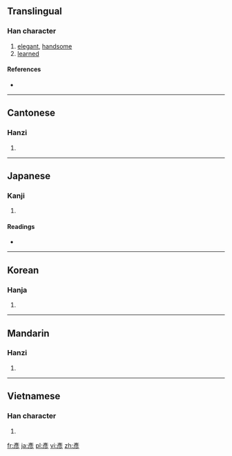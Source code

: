 {{also|彦}}
==Translingual==

===Han character===
{{Han char|rn=59|rad=彡|as=06|sn=9|four=0022<sub>2</sub>|canj=卜竹竹竹竹 (YHHHH)|ids=⿱[[文]]⿸[[厂]][[彡]]}}

# [[elegant]], [[handsome]]
# [[learned]]

====References====
* {{Han ref|kx=0363.130|dkj=09980|dj=0682.100|hdz=20854.091|uh=5F65|ud=24421|bh=ABDB|bd=43995}}

----

==Cantonese==

===Hanzi===
{{yue-hanzi|jyut=|y=yin6|sim=彦}}

# {{defn|lang=yue|sort=彡06}}

----

==Japanese==

===Kanji===
{{ja-kanji|grade=|rs=彡06}}

# {{defn|lang=ja|sort=彡06}}

====Readings====
* {{ja-readings|on=[[げん]] (gen)|kun=[[ひこ]] (hiko)}}

----

==Korean==

===Hanja===
{{ko-hanja|hangeul=언|eumhun=|rv=eon|mr=ŏn|y=en}}

# {{defn|lang=ko|sort=彡06}}

----

==Mandarin==

===Hanzi===
{{cmn-hanzi|sim=彦|pin=[[yàn]] ([[yan4]])|wg=yen<sup>4</sup>}}

# {{defn|lang=cmn|sort=彡06}}

----

==Vietnamese==

===Han character===
{{vi-hantu|[[ngạn]], [[trân]]|rs=彡06}}

# {{defn|lang=vi|sort=彡06}}

[[fr:彥]]
[[ja:彥]]
[[pl:彥]]
[[vi:彥]]
[[zh:彥]]